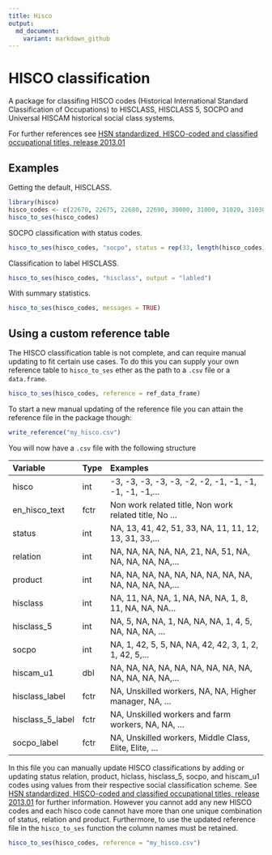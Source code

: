 ```yaml
---
title: Hisco
output:
  md_document: 
    variant: markdown_github
---
```


HISCO classification
==================

<!-- This README.md file is built by the R markdown file README.md please edit that file for updates -->

A package for classifing HISCO codes (Historical International Standard Classification of Occupations) to HISCLASS, HISCLASS 5, SOCPO and Universal HISCAM historical social class systems.

For further references see [HSN standardized, HISCO-coded and classified occupational titles, release 2013.01](http://www.iisg.nl/hsn/data/occupations.html)

## Examples

Getting the default, HISCLASS.

```r
library(hisco)
hisco_codes <- c(22670, 22675, 22680, 22690, 30000, 31000, 31020, 31030, 31040)
hisco_to_ses(hisco_codes)
```

SOCPO classification with status codes.

```r
hisco_to_ses(hisco_codes, "socpo", status = rep(33, length(hisco_codes)))
```

Classification to label HISCLASS.

```r
hisco_to_ses(hisco_codes, "hisclass", output = "labled")
```

With summary statistics.

```r
hisco_to_ses(hisco_codes, messages = TRUE)
```



## Using a custom reference table

The HISCO classification table is not complete, and can require manual updating to fit certain use cases. To do this you can supply your own reference table to `hisco_to_ses` ether as the path to a `.csv` file or a `data.frame`.

```r
hisco_to_ses(hisco_codes, reference = ref_data_frame)
```


To start a new manual updating of the reference file you can attain the reference file in the package though:

```r
write_reference("my_hisco.csv")
```

You will now have a `.csv` file with the following structure

| Variable         | Type | Examples                                               |
|:-----------------|:-----|:-------------------------------------------------------|
| hisco            | int  | -3, -3, -3, -3, -3, -2, -2, -1, -1, -1, -1, -1, -1,... |
| en_hisco_text    | fctr | Non work related title, Non work related title, No ... |
| status           | int  | NA, 13, 41, 42, 51, 33, NA, 11, 11, 12, 13, 31, 33,... |
| relation         | int  | NA, NA, NA, NA, NA, 21, NA, 51, NA, NA, NA, NA, NA,... |
| product          | int  | NA, NA, NA, NA, NA, NA, NA, NA, NA, NA, NA, NA, NA,... |
| hisclass         | int  | NA, 11, NA, NA, 1, NA, NA, NA, 1, 8, 11, NA, NA, NA... |
| hisclass_5       | int  | NA, 5, NA, NA, 1, NA, NA, NA, 1, 4, 5, NA, NA, NA, ... |
| socpo            | int  | NA, 1, 42, 5, 5, NA, NA, 42, 42, 3, 1, 2, 1, 42, 5,... |
| hiscam_u1        | dbl  | NA, NA, NA, NA, NA, NA, NA, NA, NA, NA, NA, NA, NA,... |
| hisclass_label   | fctr | NA, Unskilled workers, NA, NA, Higher manager, NA, ... |
| hisclass_5_label | fctr | NA,  Unskilled workers and farm workers, NA, NA,   ... |
| socpo_label      | fctr | NA, Unskilled workers, Middle Class, Elite, Elite, ... |

In this file you can manually update HISCO classifications by adding or updating status relation, product, hiclass, hisclass\_5, socpo, and hiscam\_u1 codes using values from their respective social classification scheme. See [HSN standardized, HISCO-coded and classified occupational titles, release 2013.01](http://www.iisg.nl/hsn/data/occupations.html) for further information. However you cannot add any new HISCO codes and each hisco code cannot have more than one unique combination of status, relation and product. Furthermore, to use the updated reference file in the `hisco_to_ses` function the column names must be retained.


```r
hisco_to_ses(hisco_codes, reference = "my_hisco.csv")
```
